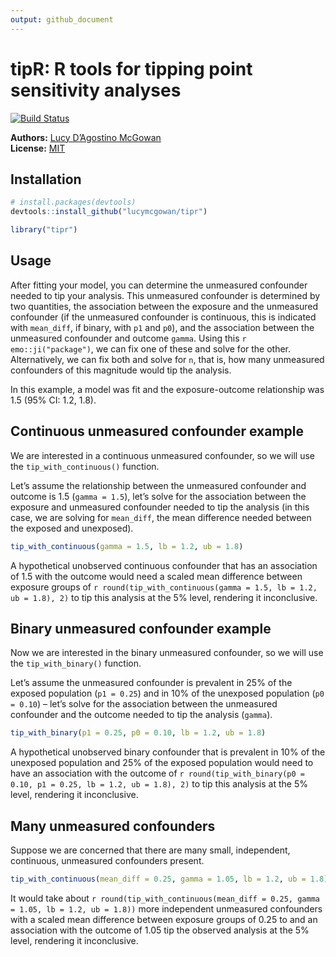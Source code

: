 ```yaml
---
output: github_document
---
```

<!-- README.md is generated from README.Rmd. Please edit that file -->

# tipR: R tools for tipping point sensitivity analyses

[![Build Status](https://travis-ci.org/LucyMcGowan/tipr.svg?branch=master)](https://travis-ci.org/LucyMcGowan/tipr)

**Authors:** [Lucy D'Agostino McGowan](http://www.lucymcgowan.com)<br/>
**License:** [MIT](https://opensource.org/licenses/MIT)


## Installation

```r
# install.packages(devtools)
devtools::install_github("lucymcgowan/tipr")
```

```r
library("tipr")
```

## Usage

After fitting your model, you can determine the unmeasured confounder needed to tip your analysis. This unmeasured confounder is determined by two quantities, the association between the exposure and the unmeasured confounder (if the unmeasured confounder is continuous, this is indicated with `mean_diff`, if binary, with `p1` and `p0`), and the association between the unmeasured confounder and outcome `gamma`. Using this `r emo::ji("package")`, we can fix one of these and solve for the other. Alternatively, we can fix both and solve for `n`, that is, how many unmeasured confounders of this magnitude would tip the analysis. 

In this example, a model was fit and the exposure-outcome relationship was 1.5 (95% CI: 1.2, 1.8). 

## Continuous unmeasured confounder example

We are interested in a continuous unmeasured confounder, so we will use the `tip_with_continuous()` function.

Let's assume the relationship between the unmeasured confounder and outcome is 1.5 (`gamma = 1.5`),  let's solve for the association between the exposure and unmeasured confounder needed to tip the analysis (in this case, we are solving for `mean_diff`, the mean difference needed between the exposed and unexposed).

```r
tip_with_continuous(gamma = 1.5, lb = 1.2, ub = 1.8)
```

A hypothetical unobserved continuous confounder that has an association of 1.5 with the outcome would need a scaled mean difference between exposure groups of `r round(tip_with_continuous(gamma = 1.5, lb = 1.2, ub = 1.8), 2)` to tip this analysis at the 5% level, rendering it inconclusive.

## Binary unmeasured confounder example

Now we are interested in the binary unmeasured confounder, so we will use the `tip_with_binary()` function.

Let's assume the unmeasured confounder is prevalent in 25% of the exposed population (`p1 = 0.25`) and in 10% of the unexposed population (`p0 = 0.10`) -- let's solve for the association between the unmeasured confounder and the outcome needed to tip the analysis (`gamma`).

```r
tip_with_binary(p1 = 0.25, p0 = 0.10, lb = 1.2, ub = 1.8)
```

A hypothetical unobserved binary confounder that is prevalent in 10% of the unexposed population and 25% of the exposed population would need to have an association with the outcome of `r round(tip_with_binary(p0 = 0.10, p1 = 0.25, lb = 1.2, ub = 1.8), 2)` to tip this analysis at the 5% level, rendering it inconclusive.

## Many unmeasured confounders

Suppose we are concerned that there are many small, independent, continuous, unmeasured confounders present.

```r
tip_with_continuous(mean_diff = 0.25, gamma = 1.05, lb = 1.2, ub = 1.8)
```

It would take about `r round(tip_with_continuous(mean_diff = 0.25, gamma = 1.05, lb = 1.2, ub = 1.8))` more independent unmeasured confounders with a scaled mean difference between exposure groups of 0.25 to and an association with the outcome of 1.05 tip the observed analysis at the 5% level, rendering it inconclusive.
